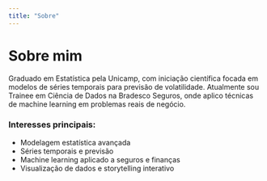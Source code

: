 ```yaml
---
title: "Sobre"
---
```


# Sobre mim

Graduado em Estatística pela Unicamp, com iniciação científica focada em modelos de séries temporais para previsão de volatilidade. Atualmente sou Trainee em Ciência de Dados na Bradesco Seguros, onde aplico técnicas de machine learning em problemas reais de negócio.

### Interesses principais:

- Modelagem estatística avançada  
- Séries temporais e previsão  
- Machine learning aplicado a seguros e finanças  
- Visualização de dados e storytelling interativo
